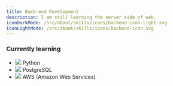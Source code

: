 ```yaml
---
title: Back-end Development
description: I am still learning the server side of web.
iconDarkMode: /src/about/skills/icons/backend-icon-light.svg
iconLightMode: /src/about/skills/icons/backend-icon.svg
---
```


### Currently learning

- ![](./icons/python-icon.svg) Python
- ![](./icons/postgresql-icon-light.svg) PostgreSQL
- ![](./icons/aws-icon-dark.svg) AWS (Amazon Web Services)
